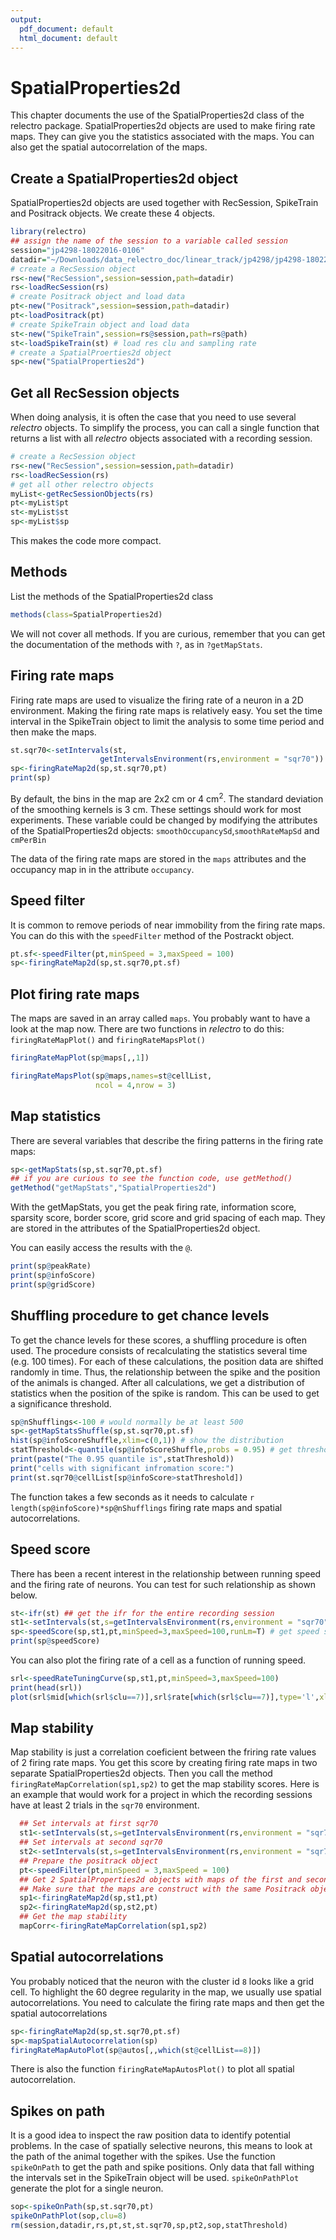 ```yaml
---
output:
  pdf_document: default
  html_document: default
---
```

# SpatialProperties2d

This chapter documents the use of the SpatialProperties2d class of the relectro package. 
SpatialProperties2d objects are used to make firing rate maps. 
They can give you the statistics associated with the maps. 
You can also get the spatial autocorrelation of the maps.

## Create a SpatialProperties2d object

SpatialProperties2d objects are used together with RecSession, SpikeTrain and Positrack objects.
We create these 4 objects.

```r
library(relectro)
## assign the name of the session to a variable called session
session="jp4298-18022016-0106"
datadir="~/Downloads/data_relectro_doc/linear_track/jp4298/jp4298-18022016-0106"
# create a RecSession object
rs<-new("RecSession",session=session,path=datadir)
rs<-loadRecSession(rs)
# create Positrack object and load data
pt<-new("Positrack",session=session,path=datadir)
pt<-loadPositrack(pt)
# create SpikeTrain object and load data
st<-new("SpikeTrain",session=rs@session,path=rs@path)
st<-loadSpikeTrain(st) # load res clu and sampling rate
# create a SpatialProerties2d object
sp<-new("SpatialProperties2d")
```

## Get all RecSession objects
When doing analysis, it is often the case that you need to use several *relectro* objects.
To simplify the process, you can call a single function that returns a list with all *relectro* objects associated with a recording session.

```R
# create a RecSession object
rs<-new("RecSession",session=session,path=datadir)
rs<-loadRecSession(rs)
# get all other relectro objects
myList<-getRecSessionObjects(rs)
pt<-myList$pt
st<-myList$st
sp<-myList$sp
```

This makes the code more compact.

## Methods
List the methods of the SpatialProperties2d class
```R
methods(class=SpatialProperties2d)
```

We will not cover all methods. If you are curious, remember that you can get the documentation of the methods with `?`, as in `?getMapStats`.

## Firing rate maps

Firing rate maps are used to visualize the firing rate of a neuron in a 2D environment. Making the firing rate maps is relatively easy. You set the time interval in the SpikeTrain object to limit the analysis to some time period and then make the maps. 
```R
st.sqr70<-setIntervals(st,
                    getIntervalsEnvironment(rs,environment = "sqr70"))
sp<-firingRateMap2d(sp,st.sqr70,pt)
print(sp)
```

By default, the bins in the map are 2x2 cm or 4 cm$^2$. The standard deviation of the smoothing kernels is 3 cm. These settings should work for most experiments. These variable could be changed by modifying the attributes of the SpatialProperties2d objects: `smoothOccupancySd`,`smoothRateMapSd` and `cmPerBin`

The data of the firing rate maps are stored in the `maps` attributes and the occupancy map in in the attribute `occupancy`.

## Speed filter

It is common to remove periods of near immobility from the firing rate maps. You can do this with the `speedFilter` method of the Postrackt object.
```R
pt.sf<-speedFilter(pt,minSpeed = 3,maxSpeed = 100)
sp<-firingRateMap2d(sp,st.sqr70,pt.sf)
```

## Plot firing rate maps

The maps are saved in an array called `maps`. You probably want to have a look at the map now.
There are two functions in *relectro* to do this: `firingRateMapPlot()` and `firingRateMapsPlot()`
```R
firingRateMapPlot(sp@maps[,,1])
```
```R
firingRateMapsPlot(sp@maps,names=st@cellList,
                   ncol = 4,nrow = 3)
```

## Map statistics

There are several variables that describe the firing patterns in the firing rate maps: 

```R
sp<-getMapStats(sp,st.sqr70,pt.sf)
## if you are curious to see the function code, use getMethod()
getMethod("getMapStats","SpatialProperties2d")
```

With the getMapStats, you get the peak firing rate, information score, sparsity score, border score, grid score and grid spacing of each map. They are stored in the attributes of the SpatialProperties2d object.

You can easily access the results with the `@`.

```R
print(sp@peakRate)
print(sp@infoScore)
print(sp@gridScore)
```


## Shuffling procedure to get chance levels

To get the chance levels for these scores, a shuffling procedure is often used. 
The procedure consists of recalculating the statistics several time (e.g. 100 times). 
For each of these calculations, the position data are shifted randomly in time. 
Thus, the relationship between the spike and the position of the animals is changed.
After all calculations, we get a distribution of statistics when the position of the spike is random.
This can be used to get a significance threshold. 

```R
sp@nShufflings<-100 # would normally be at least 500
sp<-getMapStatsShuffle(sp,st.sqr70,pt.sf)
hist(sp@infoScoreShuffle,xlim=c(0,1)) # show the distribution
statThreshold<-quantile(sp@infoScoreShuffle,probs = 0.95) # get threshold
print(paste("The 0.95 quantile is",statThreshold))
print("cells with significant infromation score:")
print(st.sqr70@cellList[sp@infoScore>statThreshold])
```

The function takes a few seconds as it needs to calculate `r length(sp@infoScore)*sp@nShufflings` firing rate maps and spatial autocorrelations.


## Speed score

There has been a recent interest in the relationship between running speed and the firing rate of neurons.
You can test for such relationship as shown below.

```R
st<-ifr(st) ## get the ifr for the entire recording session
st1<-setIntervals(st,s=getIntervalsEnvironment(rs,environment = "sqr70")[1,1],e=getIntervalsEnvironment(rs,environment = "sqr70")[1,2]) # set some intervals
sp<-speedScore(sp,st1,pt,minSpeed=3,maxSpeed=100,runLm=T) # get speed scores using ifr within intervals
print(sp@speedScore)
```

You can also plot the firing rate of a cell as a function of running speed.

```R
srl<-speedRateTuningCurve(sp,st1,pt,minSpeed=3,maxSpeed=100)
print(head(srl))
plot(srl$mid[which(srl$clu==7)],srl$rate[which(srl$clu==7)],type='l',xlab="Running speed (cm/sec)",ylab="Firing rate (Hz)")
```

## Map stability

Map stability is just a correlation coeficient between the friring rate values of 2 firing rate maps.
You get this score by creating firing rate maps in two separate SpatialProperties2d objects. 
Then you call the method `firingRateMapCorrelation(sp1,sp2)` to get the map stability scores.
Here is an example that would work for a project in which the recording sessions have at least 2 trials in the `sqr70` environment.
```R
  ## Set intervals at first sqr70
  st1<-setIntervals(st,s=getIntervalsEnvironment(rs,environment = "sqr70")[1,1],e=getIntervalsEnvironment(rs,environment = "sqr70")[1,2])
  ## Set intervals at second sqr70
  st2<-setIntervals(st,s=getIntervalsEnvironment(rs,environment = "sqr70")[2,1],e=getIntervalsEnvironment(rs,environment = "sqr70")[2,2])
  ## Prepare the positrack object
  pt<-speedFilter(pt,minSpeed = 3,maxSpeed = 100)
  ## Get 2 SpatialProperties2d objects with maps of the first and second trials
  ## Make sure that the maps are construct with the same Positrack object
  sp1<-firingRateMap2d(sp,st1,pt)
  sp2<-firingRateMap2d(sp,st2,pt)
  ## Get the map stability
  mapCorr<-firingRateMapCorrelation(sp1,sp2)
```

## Spatial autocorrelations

You probably noticed that the neuron with the cluster id `8` looks like a grid cell.
To highlight the 60 degree regularity in the map, we usually use spatial autocorrelations.
You need to calculate the firing rate maps and then get the spatial autocorrelations

```R
sp<-firingRateMap2d(sp,st.sqr70,pt.sf)
sp<-mapSpatialAutocorrelation(sp)
firingRateMapAutoPlot(sp@autos[,,which(st@cellList==8)])
```

There is also the function `firingRateMapAutosPlot()` to plot all spatial autocorrelation.

## Spikes on path

It is a good idea to inspect the raw position data to identify potential problems. 
In the case of spatially selective neurons, this means to look at the path of the animal together with the spikes. Use the function `spikeOnPath` to get the path and spike positions. Only data that fall withing the intervals set in the SpikeTrain object will be used. `spikeOnPathPlot` generate the plot for a single neuron.

```R
sop<-spikeOnPath(sp,st.sqr70,pt)
spikeOnPathPlot(sop,clu=8)
rm(session,datadir,rs,pt,st,st.sqr70,sp,pt2,sop,statThreshold)
```
